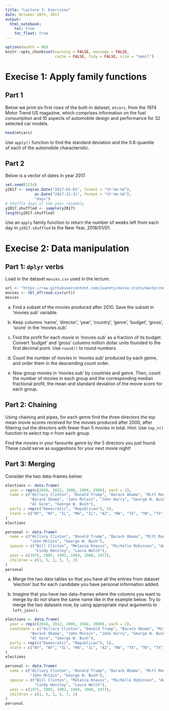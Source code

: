 ```yaml
---
title: "Lecture 3: Exercises"
date: October 10th, 2017
output: 
  html_notebook:
    toc: true
    toc_float: true
---
```


```r
options(width = 80)
knitr::opts_chunk$set(warning = FALSE, message = FALSE,
                      cache = FALSE, tidy = FALSE, size = "small")
```

# Execise 1: Apply family functions

## Part 1
Below we print six first rows of the built-in dataset, `mtcars`, 
from the 1974 Motor Trend US magazine, which comprises information
on the fuel consumption and 10 aspects of automobile design 
and performance for 32 selected car models. 

```r
head(mtcars)
```

Use `apply()` function to find the standard deviation and the 0.8-quantile  
of each of the automobile characteristic.

## Part 2

Below is a vector of dates in year 2017.

```r
set.seed(1234)
y2017 <- seq(as.Date("2017-01-01", format = "%Y-%m-%d"), 
             as.Date("2017-12-31", format = "%Y-%m-%d"), 
             "days")
# Shuffle days of the year randomly
y2017.shuffled <- sample(y2017)
length(y2017.shuffled)
```

Use an `apply` family function to return the number of weeks
left from each day in `y2017.shuffled` to the New Year, 2018/01/01.


# Execise 2: Data manipulation

## Part 1: `dplyr` verbs

Load in the dataset `movies.csv` used in the lecture:

```r
url <- "https://raw.githubusercontent.com/Juanets/movie-stats/master/movies.csv"
movies <- tbl_df(read.csv(url))
movies
```


a. Find a subset of the movies produced after 2010. 
Save the subset in 'movies.sub' variable.

b. Keep columns 'name', 'director', 'year', 'country', 'genre', 'budget', 'gross', 'score'
in the 'movies.sub'.

c. Find the profit for each movie in 'movies.sub' as a fraction of its budget.
Convert 'budget' and 'gross' columns million dollar units founded to the first decimal point.
Use `round()` to round numbers.

d. Count the number of movies in 'movies.sub' produced by each genre,
and order them in the descending count order.

e. Now group movies in 'movies.sub' by countries and genre.
Then, count the number of movies in each group and the corresponding 
median fractional profit, the mean and standard deviation of 
the movie score for each group.


## Part 2: Chaining

Using chaining and pipes, for each genre find the three directors the
top mean movie scores received for the movies produced after 2000,
after filtering out the directors with fewer than 5 movies in total.
Hint: Use `top_n()` function to select top n from each group.

Find the movies in your favourite genre by the 5 directors
you just found. These could serve as suggestions for your next movie night!


## Part 3: Merging

Consider the two data-frames below:

```r
elections <- data.frame(
  year = rep(c(2016, 2012, 2008, 2004, 2000), each = 2),
  name = c("Hillary Clinton", "Donald Trump", "Barack Obama", "Mitt Romney",
           "Barack Obama", "John McCain", "John Kerry", "George W. Bush",
           "Al Gore", "George W. Bush"),
  party = rep(c("Democratic", "Republican"), 5),
  state = c("NY", "NY", "IL", "MA", "IL", "AZ", "MA", "TX", "TN", "TX")
)
elections
```

```r
personal <- data.frame(
  name = c("Hillary Clinton", "Donald Trump", "Barack Obama", "Mitt Romney",
           "John McCain", "George W. Bush"),
  spouse = c("Bill Clinton", "Melania Knauss", "Michelle Robinson", "Ann Davies",
             "Cindy Hensley", "Laura Welch"),
  year = c(1975, 2005, 1992, 1969, 1980, 1977),
  children = c(1, 5, 2, 5, 7, 2)
)
personal
```

a. Merge the two data tables so that you have all the entries from dataset 
'election' but for each candidate you have personal information added.

b. Imagine that you have two data-frames where the columns you want to merge
by do not share the same name like in the example below. Try to merge
the two datasets now, by using appropriate input arguments to `left_join()`.

```r
elections <- data.frame(
  year = rep(c(2016, 2012, 2008, 2004, 2000), each = 2),
  candidate = c("Hillary Clinton", "Donald Trump", "Barack Obama", "Mitt Romney",
           "Barack Obama", "John McCain", "John Kerry", "George W. Bush",
           "Al Gore", "George W. Bush"),
  party = rep(c("Democratic", "Republican"), 5),
  state = c("NY", "NY", "IL", "MA", "IL", "AZ", "MA", "TX", "TN", "TX")
)
elections
```

```r
personal <- data.frame(
  name = c("Hillary Clinton", "Donald Trump", "Barack Obama", "Mitt Romney",
           "John McCain", "George W. Bush"),
  spouse = c("Bill Clinton", "Melania Knauss", "Michelle Robinson", "Ann Davies",
             "Cindy Hensley", "Laura Welch"),
  year = c(1975, 2005, 1992, 1969, 1980, 1977),
  children = c(1, 5, 2, 5, 7, 2)
)
personal
```




